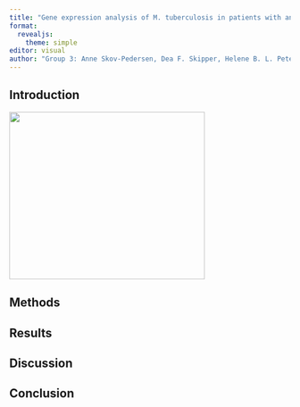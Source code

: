 ```yaml
---
title: "Gene expression analysis of M. tuberculosis in patients with and without HIV co-infection"
format:
  revealjs: 
    theme: simple
editor: visual
author: "Group 3: Anne Skov-Pedersen, Dea F. Skipper, Helene B. L. Petersen s194699, Johanne B. Overgaard s194691 and Rebecca C. Grenov"
---
```


## Introduction

![](../results/test_image.jpg){.absolute top=250 left=0 width="350" height="300"}

## Methods



## Results



## Discussion

## Conclusion


